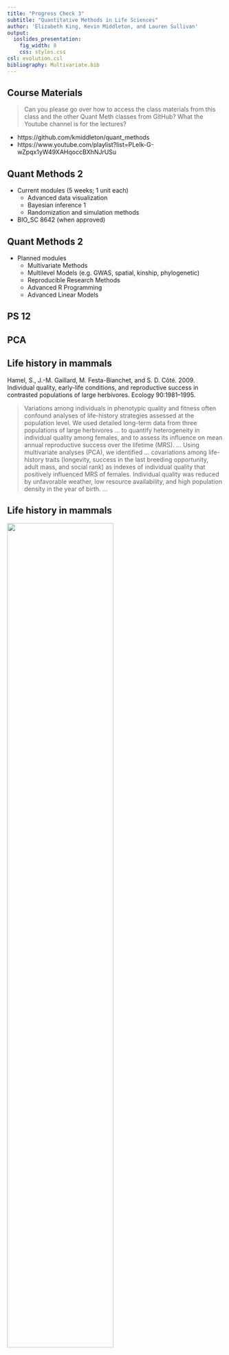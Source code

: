 ```yaml
---
title: "Progress Check 3"
subtitle: "Quantitative Methods in Life Sciences"
author: 'Elizabeth King, Kevin Middleton, and Lauren Sullivan'
output:
  ioslides_presentation:
    fig_width: 8
    css: styles.css
csl: evolution.csl
bibliography: Multivariate.bib
---
```


## Course Materials

> Can you please go over how to access the class materials from this class and the other Quant Meth classes from GitHub? What the Youtube channel is for the lectures?

- https://github.com/kmiddleton/quant_methods
- https://www.youtube.com/playlist?list=PLeIk-G-wZpqx1yW49XAHqoccBXhNJrUSu


## Quant Methods 2

- Current modules (5 weeks; 1 unit each)
    - Advanced data visualization
    - Bayesian inference 1
    - Randomization and simulation methods
- BIO_SC 8642 (when approved)

## Quant Methods 2

- Planned modules
    - Multivariate Methods
    - Multilevel Models (e.g. GWAS, spatial, kinship, phylogenetic)
    - Reproducible Research Methods
    - Advanced R Programming
    - Advanced Linear Models

## PS 12

## PCA


## Life history in mammals

Hamel, S., J.-M. Gaillard, M. Festa-Bianchet, and S. D. Côté. 2009. Individual quality, early-life conditions, and reproductive success in contrasted populations of large herbivores. Ecology 90:1981–1995.

> Variations among individuals in phenotypic quality and fitness often confound analyses of life-history strategies assessed at the population level. We used detailed long-term data from three populations of large herbivores ... to quantify heterogeneity in individual quality among females, and to assess its influence on mean annual reproductive success over the lifetime (MRS). ... Using multivariate analyses (PCA), we identified ... covariations among life-history traits (longevity, success in the last breeding opportunity, adult mass, and social rank) as indexes of individual quality that positively influenced MRS of females. Individual quality was reduced by unfavorable weather, low resource availability, and high population density in the year of birth. ...


## Life history in mammals

![](https://i.imgur.com/NJnCHcK.png){width=70% fig-align="center"}


## Life history in mammals

> For mountain goats, the two first PCs were retained (consecutive eigenvalues [% variation explained]: PC1: 2.4 [29.8%], PC2: 2.0 [24.7%], PC3: 1.2 [15.1%], PC4: 0.9 [11.4%], PC5: 0.6 [7.9%], PC6: 0.5 [5.6%], PC7: 0.4 [5.2%], PC8: 0.01 [0.1%]) and accounted for 54% of the variation observed among life-history traits at the individual level


## Life history in mammals

> PC1 corresponded to a quality index opposing heavy and dominant individuals to light and subordinate ones (thereafter called "mass–social rank scores"; eigenvectors: social rank = 0.49, adult mass = 0.39, offspring sex ratio = -0.15, AFR = -0.20, molt date = - 0.33, ALR = -0.36, longevity = -0.39, parturition date = -0.41

![](https://i.imgur.com/NJnCHcK.png){width=50% fig-align="center"}


## Predictors of flight and foraging in birds

Bribiesca-Contreras, F., B. Parslew, and W. I. Sellers. 2021. Functional morphology of the forelimb musculature reflects flight and foraging styles in aquatic birds. *J. Ornithol*. 162:779–793.

> Aquatic birds show a great diversity of locomotion styles and wing morphologies, from penguins that are fully specialized for an aquatic life to species of aerial flyers that also use their wings for underwater propulsion ... we investigated the functional morphology of the forelimb musculature of 18 species of aquatic birds that display a variety of flight and foraging styles. ... A principal component analysis (PCA) of normalised muscle masses resulted in a biplot where three main morphological groups can be distinguished. Anatids (ducks and geese) occupy a space represented by muscles that are activated during downstroke. Auks and penguins clustered together in a region dominated by muscles that assist in wing elevation and showed a degree of hypertrophy. The rest of the species grouped together in the lower limits of both PCs ...


## Predictors of flight and foraging in birds

![](https://i.imgur.com/lxoeZy4.png){width=80% fig-align="center"}

> PCA resulted in three principal components (PC1–PC3)  that explained 74.56% of the total variance of muscle mass along the wing. PC1 mostly separated the anatids  (Ab, Ap, As) from penguins (Em, Sd, Sh) in opposite extremes and the rest of the species in the middle.


## Predictors of flight and foraging in birds

![](https://i.imgur.com/7M66XHF.png){width=100% fig-align="center"}

## Decision Errors

> Multiple testing, what's the significance of performing FWER and FDR?

## Linear models

> Can we talk about how incorporating multiple measurements at varying time points affects stats and to what degree we need to account for this?

> Could you review the differences between lm(), lme(), aov(), anova(), Anova() etc?

> what is the difference between "random = ~ 1 | ID " and "random = ~ ID" in lme function

## PC03 River Question

> In PC03, the first activity fitting a linear model that ignores river id (This is pseudoreplication) and a mixed model using `lme()` with river id as a random effect (The correct model): I am getting same p-value with both models. I think the error might be because of the River_ID. I created this column with "ID = seq(1, 60)".

> I still struggle a little with the questions where we simulate data. In the first question, I am not sure how making a table with river ID would work. Should we just randomly assign rivers 1-3?

## Cross-Validation & Model Comparison

> Reviewing the benefits and drawbacks of different cross-validation techniques as well as a brief review of how to interpret their results what to focus on in the output

> I would like to go over model comparison and some of the functions in R because I found that unit the most useful.

## Simulations & Loops

> More practice setting up loops

> Can you explain in what scenarios we want to create a simulation? I know we do it a lot here to demonstrate how certain theories are true, but when would you use them while doing research?


## Guides 

> Is there a cheat sheet or a checklist to go through to deduce which statistical test to use in which situation?

<center>
<img src="https://i.imgur.com/sdx4fMz.png" width="80%" />
</center>

## Analysis workflow 

<center>
<br />
<br />
<img src="https://i.imgur.com/fDpfRDA.png" width="85%" />
</center> 
